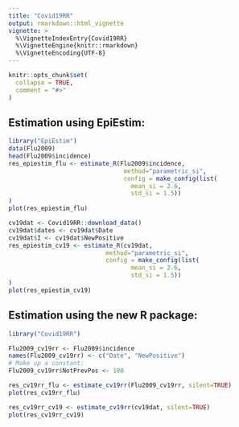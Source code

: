 ```yaml
---
title: "Covid19RR"
output: rmarkdown::html_vignette
vignette: >
  %\VignetteIndexEntry{Covid19RR}
  %\VignetteEngine{knitr::rmarkdown}
  %\VignetteEncoding{UTF-8}
---
```


```r
knitr::opts_chunk$set(
  collapse = TRUE,
  comment = "#>"
)
```

## Estimation using EpiEstim:

```r
library("EpiEstim")
data(Flu2009)
head(Flu2009$incidence)
res_epiestim_flu <- estimate_R(Flu2009$incidence, 
                                method="parametric_si",
                                config = make_config(list(
                                  mean_si = 2.6, 
                                  std_si = 1.5))
)
plot(res_epiestim_flu)
```

```r
cv19dat <- Covid19RR::download_data()
cv19dat$dates <- cv19dat$Date
cv19dat$I <- cv19dat$NewPositive
res_epiestim_cv19 <- estimate_R(cv19dat,
                           method="parametric_si",
                           config = make_config(list(
                                  mean_si = 2.6, 
                                  std_si = 1.5))
)
plot(res_epiestim_cv19)                           
```

## Estimation using the new R package:

```r
library("Covid19RR")

Flu2009_cv19rr <- Flu2009$incidence
names(Flu2009_cv19rr) <- c("Date", "NewPositive")
# Make up a constant:
Flu2009_cv19rr$NotPrevPos <- 100

res_cv19rr_flu <- estimate_cv19rr(Flu2009_cv19rr, silent=TRUE)
plot(res_cv19rr_flu)
```

```r
res_cv19rr_cv19 <- estimate_cv19rr(cv19dat, silent=TRUE)
plot(res_cv19rr_cv19)
```

